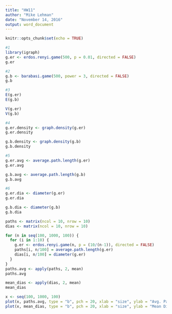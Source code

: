 ```yaml
---
title: "HW11"
author: "Mike Lehman"
date: "November 14, 2016"
output: word_document
---
```


```r
knitr::opts_chunk$set(echo = TRUE)
```

```r
#1
library(igraph)
g.er <- erdos.renyi.game(500, p = 0.01, directed = FALSE)
g.er
```

```r
#2
g.b <- barabasi.game(500, power = 3, directed = FALSE)
g.b
```

```r
#3
E(g.er)
E(g.b)

V(g.er)
V(g.b)
```

```r
#4
g.er.density <- graph.density(g.er)
g.er.density

g.b.density <- graph.density(g.b)
g.b.density
```

```r
#5
g.er.avg <- average.path.length(g.er)
g.er.avg

g.b.avg <- average.path.length(g.b)
g.b.avg
```

```r
#6
g.er.dia <- diameter(g.er)
g.er.dia

g.b.dia <- diameter(g.b)
g.b.dia
```

```r
paths <- matrix(ncol = 10, nrow = 10)
dias <- matrix(ncol = 10, nrow = 10)

for (n in seq(100, 1000, 100)) {
  for (i in 1:10) {
    g.er <- erdos.renyi.game(n, p = (10/(n-1)), directed = FALSE) 
    paths[i, n/100] = average.path.length(g.er)
    dias[i, n/100] = diameter(g.er)
  }
}
paths.avg <- apply(paths, 2, mean)
paths.avg

mean_dias <- apply(dias, 2, mean)
mean_dias

x <- seq(100, 1000, 100)
plot(x, paths.avg, type = "b", pch = 20, xlab = "size", ylab = "Avg. Path Lengths")
plot(x, mean_dias, type = "b", pch = 20, xlab = "size", ylab = "Mean Diameter")
```